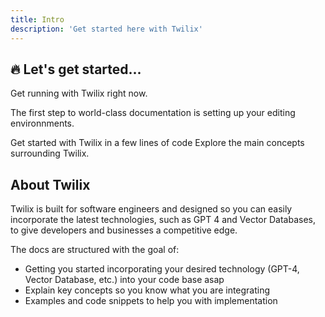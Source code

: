 ```yaml
---
title: Intro
description: 'Get started here with Twilix'
---
```


## 🔥 Let's get started...

Get running with Twilix right now.

The first step to world-class documentation is setting up your editing environnments.

<CardGroup cols={2}>
  <Card
    title="QuickStart"
    icon="pen-to-square"
    href="tutorials/suggestmessage-tutorial"
  >
    Get started with Twilix in a few lines of code
  </Card>
  <Card
    title="Explore concepts"
    icon="image"
    href="/features"
  >
    Explore the main concepts surrounding Twilix.
  </Card>
</CardGroup>

<Snippet file="installation.mdx"/>

## About Twilix

Twilix is built for software engineers and designed so you can easily incorporate the latest technologies, such as GPT 4 and Vector Databases, to give developers and businesses a competitive edge. 

The docs are structured with the goal of:
- Getting you started incorporating your desired technology (GPT-4, Vector Database, etc.) into your code base asap
- Explain key concepts so you know what you are integrating
- Examples and code snippets to help you with implementation
